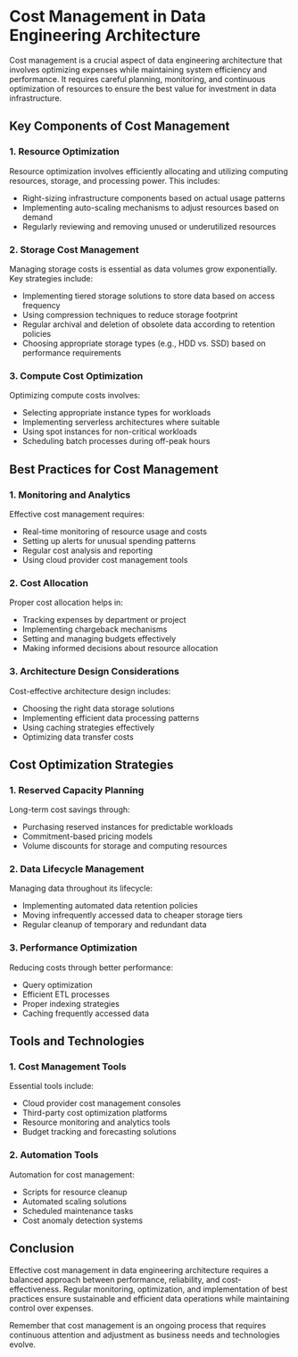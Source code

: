 # Cost Management in Data Engineering Architecture

Cost management is a crucial aspect of data engineering architecture that involves optimizing expenses while maintaining system efficiency and performance. It requires careful planning, monitoring, and continuous optimization of resources to ensure the best value for investment in data infrastructure.

## Key Components of Cost Management

### 1. Resource Optimization
Resource optimization involves efficiently allocating and utilizing computing resources, storage, and processing power. This includes:
- Right-sizing infrastructure components based on actual usage patterns
- Implementing auto-scaling mechanisms to adjust resources based on demand
- Regularly reviewing and removing unused or underutilized resources

### 2. Storage Cost Management
Managing storage costs is essential as data volumes grow exponentially. Key strategies include:
- Implementing tiered storage solutions to store data based on access frequency
- Using compression techniques to reduce storage footprint
- Regular archival and deletion of obsolete data according to retention policies
- Choosing appropriate storage types (e.g., HDD vs. SSD) based on performance requirements

### 3. Compute Cost Optimization
Optimizing compute costs involves:
- Selecting appropriate instance types for workloads
- Implementing serverless architectures where suitable
- Using spot instances for non-critical workloads
- Scheduling batch processes during off-peak hours

## Best Practices for Cost Management

### 1. Monitoring and Analytics
Effective cost management requires:
- Real-time monitoring of resource usage and costs
- Setting up alerts for unusual spending patterns
- Regular cost analysis and reporting
- Using cloud provider cost management tools

### 2. Cost Allocation
Proper cost allocation helps in:
- Tracking expenses by department or project
- Implementing chargeback mechanisms
- Setting and managing budgets effectively
- Making informed decisions about resource allocation

### 3. Architecture Design Considerations
Cost-effective architecture design includes:
- Choosing the right data storage solutions
- Implementing efficient data processing patterns
- Using caching strategies effectively
- Optimizing data transfer costs

## Cost Optimization Strategies

### 1. Reserved Capacity Planning
Long-term cost savings through:
- Purchasing reserved instances for predictable workloads
- Commitment-based pricing models
- Volume discounts for storage and computing resources

### 2. Data Lifecycle Management
Managing data throughout its lifecycle:
- Implementing automated data retention policies
- Moving infrequently accessed data to cheaper storage tiers
- Regular cleanup of temporary and redundant data

### 3. Performance Optimization
Reducing costs through better performance:
- Query optimization
- Efficient ETL processes
- Proper indexing strategies
- Caching frequently accessed data

## Tools and Technologies

### 1. Cost Management Tools
Essential tools include:
- Cloud provider cost management consoles
- Third-party cost optimization platforms
- Resource monitoring and analytics tools
- Budget tracking and forecasting solutions

### 2. Automation Tools
Automation for cost management:
- Scripts for resource cleanup
- Automated scaling solutions
- Scheduled maintenance tasks
- Cost anomaly detection systems

## Conclusion

Effective cost management in data engineering architecture requires a balanced approach between performance, reliability, and cost-effectiveness. Regular monitoring, optimization, and implementation of best practices ensure sustainable and efficient data operations while maintaining control over expenses.

Remember that cost management is an ongoing process that requires continuous attention and adjustment as business needs and technologies evolve.